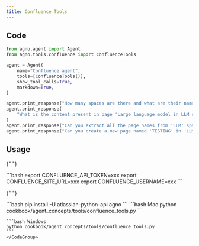```yaml
---
title: Confluence Tools
---
```


## Code

```python cookbook/agent_concepts/tools/confluence_tools.py
from agno.agent import Agent
from agno.tools.confluence import ConfluenceTools

agent = Agent(
    name="Confluence agent",
    tools=[ConfluenceTools()],
    show_tool_calls=True,
    markdown=True,
)

agent.print_response("How many spaces are there and what are their names?")
agent.print_response(
    "What is the content present in page 'Large language model in LLM space'"
)
agent.print_response("Can you extract all the page names from 'LLM' space")
agent.print_response("Can you create a new page named 'TESTING' in 'LLM' space")
```

## Usage

<Steps>
  <Snippet file="create-venv-step.mdx" />

{" "}

<Step title="Set your API credentials">
  ```bash export CONFLUENCE_API_TOKEN=xxx export CONFLUENCE_SITE_URL=xxx export
  CONFLUENCE_USERNAME=xxx ```
</Step>

{" "}

<Step title="Install libraries">
  ```bash pip install -U atlassian-python-api agno ```
</Step>

  <Step title="Run Agent">
    <CodeGroup>
    ```bash Mac
    python cookbook/agent_concepts/tools/confluence_tools.py
    ```

    ```bash Windows
    python cookbook/agent_concepts/tools/confluence_tools.py
    ```
    </CodeGroup>

  </Step>
</Steps>
